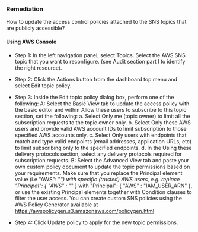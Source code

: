 ### Remediation

How to update the access control policies attached to the SNS topics that are publicly accessible?

#### Using AWS Console

- Step 1: In the left navigation panel, select Topics. Select the AWS SNS topic that you want to reconfigure.
  (see Audit section part I to identify the right resource).

- Step 2: Click the Actions button from the dashboard top menu and select Edit topic policy.

- Step 3: Inside the Edit topic policy dialog box, perform one of the following:
  A: Select the Basic View tab to update the access policy with the basic editor and within Allow these users to subscribe to this topic section, set the following:
  a. Select Only me (topic owner) to limit all the subscription requests to the topic owner only.
  b. Select Only these AWS users and provide valid AWS account IDs to limit subscription to those specified AWS accounts only.
  c. Select Only users with endpoints that match and type valid endpoints (email addresses, application URLs, etc) to limit subscribing only to the specified endpoints.
  d. In the Using these delivery protocols section, select any delivery protocols required for subscription requests.
  B: Select the Advanced View tab and paste your own custom policy document to update the topic permissions based on your requirements. Make sure that you replace the Principal element value (i.e "AWS": "_") with specific (trusted) AWS users, e.g. replace "Principal": \{ "AWS" : "_" \} with "Principal": \{ "AWS" : "IAM_USER_ARN" \}, or use the existing Principal elements together with Condition clauses to filter the user access. You can create custom SNS policies using the AWS Policy Generator available at https://awspolicygen.s3.amazonaws.com/policygen.html

- Step 4: Click Update policy to apply for the new topic permissions.
